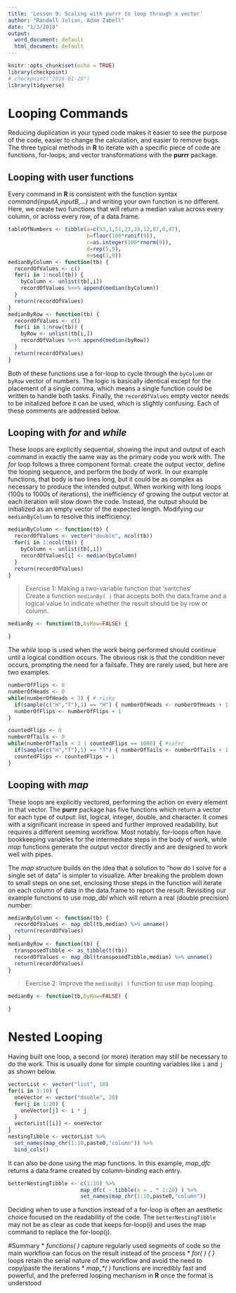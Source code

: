 ```yaml
---
title: 'Lesson 9: Scaling with purrr to loop through a vector'
author: "Randall Julian, Adam Zabell"
date: "1/3/2018"
output:
  word_document: default
  html_document: default
---
```


```r
knitr::opts_chunk$set(echo = TRUE)
library(checkpoint)
# checkpoint("2018-01-20")
library(tidyverse)
```

# Looping Commands
Reducing duplication in your typed code makes it easier to see the purpose of the code, easier to change the calculation, and easier to remove bugs. The three typical methods in **R** to iterate with a specific piece of code are functions, for-loops, and vector transformations with the **purrr** package.

## Looping with user functions
Every command in **R** is consistent with the function syntax *command(inputA,inputB,...)* and writing your own function is no different. Here, we create two functions that will return a median value across every column, or across every row, of a data.frame.  
```r
tableOfNumbers <- tibble(a=c(53,1,51,23,28,12,87,0,47),
                         b=floor(100*runif(9)),
                         c=as.integer(100*rnorm(9)),
                         d=rep(5,9),
                         e=seq(1,9))
medianByColumn <- function(tb) {
  recordOfValues <- c()
  for(i in 1:ncol(tb)) {
    byColumn <- unlist(tb[,i])
    recordOfValues %<>% append(median(byColumn))
  }
  return(recordOfValues)
}
medianByRow <- function(tb) {
  recordOfValues <- c()
  for(i in 1:nrow(tb)) {
    byRow <- unlist(tb[i,])
    recordOfValues %<>% append(median(byRow))
  }
  return(recordOfValues)
}
```

Both of these functions use a for-loop to cycle through the `byColumn` or `byRow` vector of numbers. The logic is basically identical except for the placement of a single comma, which means a single function could be written to handle both tasks. Finally, the `recordOfValues` empty vector needs to be initalized before it can be used, which is slightly confusing. Each of these comments are addressed below.

## Looping with *for* and *while*
These loops are explicitly sequential, showing the input and output of each command in exactly the same way as the primary code you work with. The *for* loop follows a three component format: create the output vector, define the looping sequence, and perform the body of work. In our example functions, that body is two lines long, but it could be as complex as necessary to produce the intended output. When working with long loops (100s to 1000s of iterations), the inefficiency of growing the output vector at each iteration will slow down the code. Instead, the output should be initialized as an empty vector of the expected length. Modifying our `medianByColumn` to resolve this inefficiency:  
```r
medianByColumn <- function(tb) {
  recordOfValues <- vector("double", ncol(tb))
  for(i in 1:ncol(tb)) {
    byColumn <- unlist(tb[,i])
    recordOfValues[i] <- median(byColumn)
  }
  return(recordOfValues)
}
```

> Exercise 1: Making a two-variable function that 'switches'  
> Create a function `medianBy( )` that accepts both the data.frame and a logical value to indicate whether the result should be by row or column.

```r
medianBy <- function(tb,byRow=FALSE) {

}
```

The *while* loop is used when the work being performed should continue until a logical condition occurs. The obvious risk is that the condition never occurs, prompting the need for a failsafe. They are rarely used, but here are two examples.  
```r
numberOfFlips <- 0
numberOfHeads <- 0
while(numberOfHeads < 3) { # risky
  if(sample(c("H","T"),1) == "H") { numberOfHeads <- numberOfHeads + 1 }
  numberOfFlips <- numberOfFlips + 1
}

countedFlips <- 0
numberOfTails <- 0
while(numberOfTails < 3 | countedFlips == 1000) { #safer
  if(sample(c("H","T"),1) == "T") { numberOfTails <- numberOfTails + 1 }
  countedFlips <- countedFlips + 1
}
```

## Looping with *map*
These loops are explicitly vectored, performing the action on every element in that vector. The **purrr** package has five functions which return a vector for each type of output: list, logical, integer, double, and character. It comes with a significant increase in speed and further improved readability, but requires a different seeming workflow. Most notably, for-loops often have bookkeeping variables for the intermediate steps in the body of work, while *map* functions generate the output vector directly and are designed to work well with pipes.

The *map* structure builds on the idea that a solution to "how do I solve for a single set of data" is simpler to visualize. After breaking the problem down to small steps on one set, enclosing those steps in the function will iterate on each column of data in the data.frame to report the result. Revisiting our example functions to use *map_dbl* which will return a real (double precision) number:
```r
medianByColumn <- function(tb) {
  recordOfValues <- map_dbl(tb,median) %>% unname()
  return(recordOfValues)
}
medianByRow <- function(tb) {
  transposedTibble <- as_tibble(t(tb))
  recordOfValues <- map_dbl(transposedTibble,median) %>% unname()
  return(recordOfValues)
}
```

> Exercise 2: Improve the `medianBy( )` function to use map looping.  

```r
medianBy <- function(tb,byRow=FALSE) {

}
```

# Nested Looping 
Having built one loop, a second (or more) iteration may still be necessary to do the work. This is usually done for simple counting variables like `i` and `j` as shown below. 
```r
vectorList <- vector("list", 10)
for(i in 1:10) {
  oneVector <- vector("double", 20)
  for(j in 1:20) {
    oneVector[j] <- i * j 
  }
  vectorList[[i]] <- oneVector
}
nestingTibble <- vectorList %>% 
  set_names(map_chr(1:10,paste0,"column")) %>% 
  bind_cols()
```

It can also be done using the map functions. In this example, *map_dfc* returns a data.frame created by column-binding each entry.
```r
betterNestingTibble <- c(1:10) %>% 
                       map_dfc( ~ tibble(x = . * 1:20) ) %>% 
                       set_names(map_chr(1:10,paste0,"column"))
```

Deciding when to use a function instead of a for-loop is often an aesthetic choice focused on the readability of the code. The `betterNestingTibble` may not be as clear as code that keeps for-loop(i) and uses the map command to replace the for-loop(j).

#Summary
* *functions( )* capture regularly used segments of code so the main workflow can focus on the result instead of the process
* *for( ) { }* loops retain the serial nature of the workflow and avoid the need to copy/paste the iterations
* *map_\*( )* functions are incredibly fast and powerful, and the preferred looping mechanism in **R** once the format is understood
